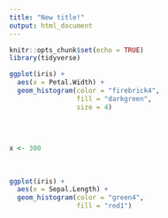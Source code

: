 ```yaml
---
title: "New title!"
output: html_document
---
```


```r
knitr::opts_chunk$set(echo = TRUE)
library(tidyverse)
```

```r
ggplot(iris) +
  aes(x = Petal.Width) +
  geom_histogram(color = "firebrick4", 
                 fill = "darkgreen",
                 size = 4)



```
<br>


```r
x <- 300

```
<br>

```r
ggplot(iris) +
  aes(x = Sepal.Length) +
  geom_histogram(color = "green4",
                 fill = "red1")
```

